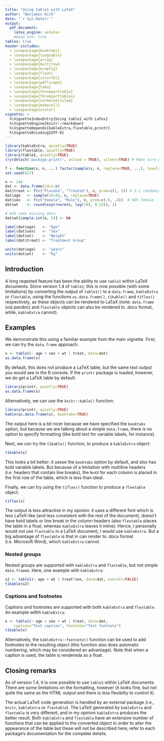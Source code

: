 ```yaml
---
title: "Using table1 with LaTeX"
author: "Benjamin Rich"
date: "`r Sys.Date()`"
output:
  pdf_document:
    latex_engine: xelatex
    #keep_tex: true
tables: true
header-includes:
  - \usepackage{booktabs}
  - \usepackage{longtable}
  - \usepackage{array}
  - \usepackage{multirow}
  - \usepackage{wrapfig}
  - \usepackage{float}
  - \usepackage{colortbl}
  - \usepackage{pdflscape}
  - \usepackage{tabu}
  - \usepackage{threeparttable}
  - \usepackage{threeparttablex}
  - \usepackage[normalem]{ulem}
  - \usepackage{makecell}
  - \usepackage{xcolor}
vignette: >
  %\VignetteIndexEntry{Using table1 with LaTex}
  %\VignetteEngine{knitr::rmarkdown}
  %\VignetteDepends{kableExtra,flextable,printr}
  %\VignetteEncoding{UTF-8}
---
```


```r
library(kableExtra, quietly=TRUE)
library(flextable, quietly=TRUE)
library(table1, quietly=TRUE)
try(detach('package:printr', unload = TRUE), silent=TRUE) # Make sure printr is not loaded

f <- function(x, n, ...) factor(sample(x, n, replace=TRUE, ...), levels=x)
set.seed(427)

n <- 146
dat <- data.frame(id=1:n)
dat$treat <- f(c("Placebo", "Treated"), n, prob=c(1, 2)) # 2:1 randomization
dat$age   <- sample(18:65, n, replace=TRUE)
dat$sex   <- f(c("Female", "Male"), n, prob=c(.6, .4))  # 60% female
dat$wt    <- round(exp(rnorm(n, log(70), 0.23)), 1)

# Add some missing data
dat$wt[sample.int(n, 5)] <- NA

label(dat$age)   <- "Age"
label(dat$sex)   <- "Sex"
label(dat$wt)    <- "Weight"
label(dat$treat) <- "Treatment Group"

units(dat$age)   <- "years"
units(dat$wt)    <- "kg"
```


## Introduction

A long reqested feature has been the ability to use `table1` within LaTeX
documents.  Since version 1.4 of `table1`, this is now possible (with some
limitations) by converting the output of `table1()` to a `data.frame`,
`kableExtra` or `flextable`, using the functions `as.data.frame()`, `t1kable()`
and `t1flex()` respectively, as these objects can be rendered to LaTaX (note:
`data.frame` (via pandoc) and `flextable` objects can also be rendered to .docx
format, while, `kableExtra` cannot).

## Examples

We demonstrate this using a familiar example from the main vignette. First, we
can try the `data.frame` approach:

```r
x <- table1(~ age + sex + wt | treat, data=dat)
as.data.frame(x)
```

By default, this does not produce a LaTeX table, but the same text output you
would see in the R console. If the `printr` package is loaded, however, we do
get a LaTeX table by default:

```r
library(printr, quietly=TRUE)
as.data.frame(x)
```

Alternatively, we can use the `knitr::kable()` function:

```r
library(printr, quietly=TRUE)
kable(as.data.frame(x), booktabs=TRUE)
```

The output here is a bit nicer because we have specified the `booktabs` option,
but because we are talking about a simple `data.frame`, there is no option to
specify formatting (like bold text for variable labels, for instance).

Next, we can try the `t1kable()` function, to produce a `kableExtra` object:

```r
t1kable(x)
```

This looks a bit better: it usese the `booktabs` option by default, and also
has bold variable labels. But because of a limitation with multiline headers
(i.e. headers that contain line breaks), the `N=XX` for each column is placed
in the first row of the table, which is less than ideal.

Finally, we can try using the `t1flex()` function to produce a  `flextable` object:

```r
t1flex(x)
```

The output is less attractive in my opinion: it uses a different font which is
less LaTeX-like (and less consistent with the rest of the document), doesn't
have bold labels or line break in the column headers (also `flextable` places
the table in a float, whereas `kableExtra` leaves it inline). Hence, I
personally would not use `flextable` in a LaTeX document, I would use
`kableExtra`.  But a big advantage of `flextable` is that in can render to .docx
format (i.e. Microsoft Word), which `kableExtra` cannot.


### Nested groups

Nested groups are supported with `kableExtra` and `flextable`, but not simple
`data.frame`s. Here, one example with `kableExtra`:

```r
x2 <- table1(~ age + wt | treat*sex, data=dat, overall=FALSE)
t1kable(x2)
```

### Captions and footnotes

Captions and footnotes are supported with both `kableExtra` and `flextable`. An
example withh `kableExtra`:

```r
x <- table1(~ age + sex + wt | treat, data=dat,
    caption="Test caption", footnote="Test footnote")
t1kable(x)
```

Alternatively, the `kableExtra::footnote()` function can be used to add
footnotes to the resulting object (this function also does automatic numbering,
which may be considered an advantage). Note that when a caption is used, the
table is rendereda as a float.

## Closing remarks

As of version 1.4, it is now possible to use `table1` within LaTeX documents.
There are some limitations on the formatting, however (it looks fine, but not
quite the same as the HTML output and there is less flexibilty to control it).

The actual LaTeX code generation is handled by an external package (i.e.,
`knitr`, `kableExtra` or `flextable`).  The LaTeX generated by `kableExtra` and
`flextable` is very different, and in my opinion `kableExtra` produces the
better result.  Both `kableExtra` and `flextable` have an extensive number of
functions that can be applied to the converted object in order to alter the
appearance of the table but these will not be described here; refer to each
package's documentation for the complete details.

